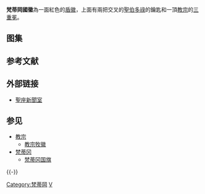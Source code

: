 {{Infobox coat of arms
|name             = 梵蒂岡城國國徽
|image            = Coat of arms of the Vatican City.svg
|image_width      = 200
|year_adopted     = 1929年6月7日
|armiger          =  {{flag|Vatican City}}
|shield           =
}}
{{Infobox coat of arms
|name             = 圣座牧徽
|image            = Coat of arms Holy See.svg
|image_width      = 200
|armiger          = {{Flag|Holy See}}
|year_adopted     = 
}}

'''梵蒂岡國徽'''為一面紅色的[[盾徽|盾徽]]，上面有兩把交叉的[[聖伯多祿|聖伯多祿]]的鑰匙和一頂[[教宗|教宗]]的[[三重冕|三重冕]]。

== 图集 ==
{{Gallery
|File:CoA Pontifical States 01.svg|[[教宗国|教宗国]]国徽
|File:CoA Pontifical States 02.svg|教宗国国徽
|File:Coat of arms Holy See.svg|羅馬教區牧徽
|File:Vatican City CoA.svg|梵蒂冈国徽
}}

== 参考文献 ==
{{Reflist}}

== 外部链接 ==
* [https://www.vatican.va/news_services/press/documentazione/documents/sp_ss_scv/insigne/sp_ss_scv_stemma-bandiera-sigillo_en.html#Sigillo%20dello%20Stato%20della%20Citt%C3%A0%20del%20Vaticano 聖座新聞室] {{Wayback|url=https://www.vatican.va/news_services/press/documentazione/documents/sp_ss_scv/insigne/sp_ss_scv_stemma-bandiera-sigillo_en.html#Sigillo%20dello%20Stato%20della%20Citt%C3%A0%20del%20Vaticano |date=20150918081452 }} {{en icon}}

== 参见 ==
{{Portal box|天主教|梵蒂冈|纹章及旗帜}}
* [[教宗|教宗]]
** [[教宗牧徽|教宗牧徽]]
* [[梵蒂冈|梵蒂冈]]
** [[梵蒂冈国旗|梵蒂冈国旗]]

{{-}}
{{欧洲题目|国徽}}

[[Category:梵蒂岡|Category:梵蒂岡]]
[[Category:國徽|V]]